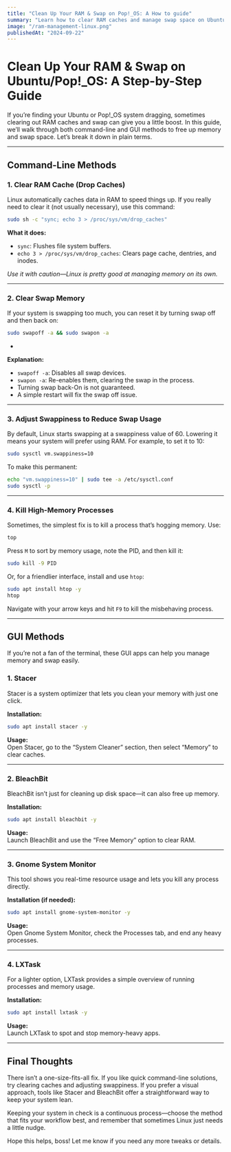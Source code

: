 ---
title: "Clean Up Your RAM & Swap on Pop!_OS: A How to guide"
summary: "Learn how to clear RAM caches and manage swap space on Ubuntu/Pop!_OS to improve system performance."
image: "/ram-management-linux.png"
publishedAt: "2024-09-22"
---

# Clean Up Your RAM & Swap on Ubuntu/Pop!_OS: A Step-by-Step Guide

If you’re finding your Ubuntu or Pop!_OS system dragging, sometimes clearing out RAM caches and swap can give you a little boost. In this guide, we’ll walk through both command-line and GUI methods to free up memory and swap space. Let’s break it down in plain terms.

---

## Command-Line Methods

### 1. Clear RAM Cache (Drop Caches)

Linux automatically caches data in RAM to speed things up. If you really need to clear it (not usually necessary), use this command:

```bash
sudo sh -c "sync; echo 3 > /proc/sys/vm/drop_caches"
```

**What it does:**  
- `sync`: Flushes file system buffers.  
- `echo 3 > /proc/sys/vm/drop_caches`: Clears page cache, dentries, and inodes.

*Use it with caution—Linux is pretty good at managing memory on its own.*

---

### 2. Clear Swap Memory 

If your system is swapping too much, you can reset it by turning swap off and then back on:

```bash
sudo swapoff -a && sudo swapon -a
```
-

**Explanation:**  
- `swapoff -a`: Disables all swap devices.  
- `swapon -a`: Re-enables them, clearing the swap in the process.
- Turning swap back-On is not guaranteed.
- A simple restart will fix the swap off issue.

---

### 3. Adjust Swappiness to Reduce Swap Usage

By default, Linux starts swapping at a swappiness value of 60. Lowering it means your system will prefer using RAM. For example, to set it to 10:

```bash
sudo sysctl vm.swappiness=10
```

To make this permanent:

```bash
echo "vm.swappiness=10" | sudo tee -a /etc/sysctl.conf
sudo sysctl -p
```

---

### 4. Kill High-Memory Processes

Sometimes, the simplest fix is to kill a process that’s hogging memory. Use:

```bash
top
```

Press `M` to sort by memory usage, note the PID, and then kill it:

```bash
sudo kill -9 PID
```

Or, for a friendlier interface, install and use `htop`:

```bash
sudo apt install htop -y
htop
```

Navigate with your arrow keys and hit `F9` to kill the misbehaving process.

---

## GUI Methods

If you’re not a fan of the terminal, these GUI apps can help you manage memory and swap easily.

### 1. Stacer

Stacer is a system optimizer that lets you clean your memory with just one click.

**Installation:**

```bash
sudo apt install stacer -y
```

**Usage:**  
Open Stacer, go to the “System Cleaner” section, then select “Memory” to clear caches.

---

### 2. BleachBit

BleachBit isn’t just for cleaning up disk space—it can also free up memory.

**Installation:**

```bash
sudo apt install bleachbit -y
```

**Usage:**  
Launch BleachBit and use the “Free Memory” option to clear RAM.

---

### 3. Gnome System Monitor

This tool shows you real-time resource usage and lets you kill any process directly.

**Installation (if needed):**

```bash
sudo apt install gnome-system-monitor -y
```

**Usage:**  
Open Gnome System Monitor, check the Processes tab, and end any heavy processes.

---

### 4. LXTask

For a lighter option, LXTask provides a simple overview of running processes and memory usage.

**Installation:**

```bash
sudo apt install lxtask -y
```

**Usage:**  
Launch LXTask to spot and stop memory-heavy apps.

---

## Final Thoughts

There isn’t a one-size-fits-all fix. If you like quick command-line solutions, try clearing caches and adjusting swappiness. If you prefer a visual approach, tools like Stacer and BleachBit offer a straightforward way to keep your system lean.

Keeping your system in check is a continuous process—choose the method that fits your workflow best, and remember that sometimes Linux just needs a little nudge.

Hope this helps, boss! Let me know if you need any more tweaks or details.